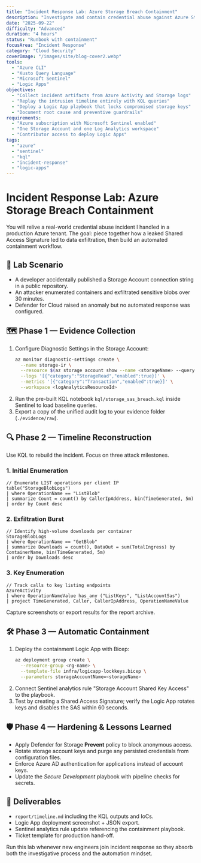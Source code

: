 ```yaml
---
title: "Incident Response Lab: Azure Storage Breach Containment"
description: "Investigate and contain credential abuse against Azure Storage accounts, pivoting from unified audit logs to live containment with Logic Apps and Defender for Cloud."
date: "2025-09-22"
difficulty: "Advanced"
duration: "4 hours"
status: "Runbook with containment"
focusArea: "Incident Response"
category: "Cloud Security"
coverImage: "/images/site/blog-cover2.webp"
tools:
  - "Azure CLI"
  - "Kusto Query Language"
  - "Microsoft Sentinel"
  - "Logic Apps"
objectives:
  - "Collect incident artifacts from Azure Activity and Storage logs"
  - "Replay the intrusion timeline entirely with KQL queries"
  - "Deploy a Logic App playbook that locks compromised storage keys"
  - "Document root cause and preventive guardrails"
requirements:
  - "Azure subscription with Microsoft Sentinel enabled"
  - "One Storage Account and one Log Analytics workspace"
  - "Contributor access to deploy Logic Apps"
tags:
  - "azure"
  - "sentinel"
  - "kql"
  - "incident-response"
  - "logic-apps"
---
```


# Incident Response Lab: Azure Storage Breach Containment

You will relive a real-world credential abuse incident I handled in a production Azure tenant. The goal: piece together how a leaked Shared Access Signature led to data exfiltration, then build an automated containment workflow.

## 🧩 Lab Scenario

- A developer accidentally published a Storage Account connection string in a public repository.
- An attacker enumerated containers and exfiltrated sensitive blobs over 30 minutes.
- Defender for Cloud raised an anomaly but no automated response was configured.

## 🗺️ Phase 1 — Evidence Collection

1. Configure Diagnostic Settings in the Storage Account:
   ```bash
   az monitor diagnostic-settings create \
     --name storage-ir \
     --resource $(az storage account show --name <storageName> --query id -o tsv) \
     --logs '[{"category":"StorageRead","enabled":true}]' \
     --metrics '[{"category":"Transaction","enabled":true}]' \
     --workspace <logAnalyticsResourceId>
   ```
2. Run the pre-built KQL notebook `kql/storage_sas_breach.kql` inside Sentinel to load baseline queries.
3. Export a copy of the unified audit log to your evidence folder (`./evidence/raw`).

## 🔍 Phase 2 — Timeline Reconstruction

Use KQL to rebuild the incident. Focus on three attack milestones.

### 1. Initial Enumeration

```kusto
// Enumerate LIST operations per client IP
table("StorageBlobLogs")
| where OperationName == "ListBlob"
| summarize Count = count() by CallerIpAddress, bin(TimeGenerated, 5m)
| order by Count desc
```

### 2. Exfiltration Burst

```kusto
// Identify high-volume downloads per container
StorageBlobLogs
| where OperationName == "GetBlob"
| summarize Downloads = count(), DataOut = sum(TotalIngress) by ContainerName, bin(TimeGenerated, 5m)
| order by Downloads desc
```

### 3. Key Enumeration

```kusto
// Track calls to key listing endpoints
AzureActivity
| where OperationNameValue has_any ("ListKeys", "ListAccountSas")
| project TimeGenerated, Caller, CallerIpAddress, OperationNameValue
```

Capture screenshots or export results for the report archive.

## 🛠️ Phase 3 — Automatic Containment

1. Deploy the containment Logic App with Bicep:
   ```bash
   az deployment group create \
     --resource-group <rg-name> \
     --template-file infra/logicapp-lockkeys.bicep \
     --parameters storageAccountName=<storageName>
   ```
2. Connect Sentinel analytics rule "Storage Account Shared Key Access" to the playbook.
3. Test by creating a Shared Access Signature; verify the Logic App rotates keys and disables the SAS within 60 seconds.

## 🛡️ Phase 4 — Hardening & Lessons Learned

- Apply Defender for Storage **Prevent** policy to block anonymous access.
- Rotate storage account keys and purge any persisted credentials from configuration files.
- Enforce Azure AD authentication for applications instead of account keys.
- Update the *Secure Development* playbook with pipeline checks for secrets.

## 📑 Deliverables

- `report/timeline.md` including the KQL outputs and IoCs.
- Logic App deployment screenshot + JSON export.
- Sentinel analytics rule update referencing the containment playbook.
- Ticket template for production hand-off.

Run this lab whenever new engineers join incident response so they absorb both the investigative process and the automation mindset.
